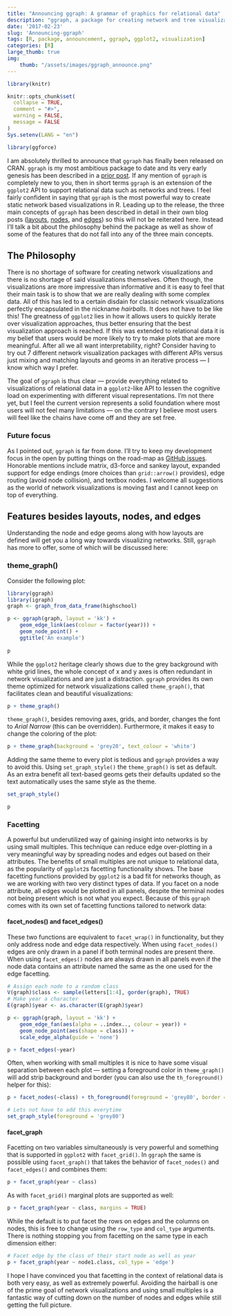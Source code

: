 ```yaml
---
title: "Announcing ggraph: A grammar of graphics for relational data"
description: "ggraph, a package for creating network and tree visualizations using the ggplot2 API has just been released on CRAN"
date: '2017-02-23'
slug: 'Announcing-ggraph'
tags: [R, package, announcement, ggraph, ggplot2, visualization]
categories: [R]
large_thumb: true
img:
    thumb: "/assets/images/ggraph_announce.png"
---
```


```r
library(knitr)

knitr::opts_chunk$set(
  collapse = TRUE,
  comment = "#>",
  warning = FALSE,
  message = FALSE
)
Sys.setenv(LANG = "en")

library(ggforce)
```

I am absolutely thrilled to announce that `ggraph` has finally been released
on CRAN. `ggraph` is my most ambitious package to date and its very early 
genesis has been described in a [prior post](`r blogdown::shortcode('ref', '\\"2016-10-31-Becoming-the-intern.md\\"')`).
If any mention of `ggraph` is completely new to you, then in short terms `ggraph`
is an extension of the `ggplot2` API to support relational data such as networks
and trees. I feel fairly confident in saying that `ggraph` is the most
powerful way to create static network based visualizations in R. Leading up to 
the release, the three main concepts of `ggraph` has been described in detail in 
their own blog posts 
([layouts](`r blogdown::shortcode('ref', '\\"2017-02-06-ggraph-introduction-layouts.html\\"')`), 
[nodes](`r blogdown::shortcode('ref', '\\"2017-02-10-ggraph-introduction-nodes.html\\"')`), and 
[edges](`r blogdown::shortcode('ref', '\\"2017-02-16-ggraph-introduction-edges.html\\"')`)) so this
will not be reiterated here. Instead I'll talk a bit about the philosophy behind
the package as well as show of some of the features that do not fall into any of
the three main concepts.

## The Philosophy
There is no shortage of software for creating network visualizations and there
is no shortage of said visualizations themselves. Often though, the 
visualizations are more impressive than informative and it is easy to feel that
their main task is to show that we are really dealing with some complex data.
All of this has led to a certain disdain for classic network visualizations
perfectly encapsulated in the nickname *hairballs*. It does not have to be like 
this! The greatness of `ggplot2` lies in how it allows users to quickly iterate
over visualization approaches, thus better ensuring that the best visualization
approach is reached. If this was extended to relational data it is my belief
that users would be more likely to try to make plots that are more meaningful. 
After all we all want interpretability, right? Consider having to try out 7 
different network visualization packages with different APIs versus just mixing
and matching layouts and geoms in an iterative process --- I know which way I 
prefer.

The goal of `ggraph` is thus clear --- provide everything related to 
visualizations of relational data in a `ggplot2`-like API to lessen the 
cognitive load on experimenting with different visual representations. I'm not
there yet, but I feel the current version represents a solid foundation where
most users will not feel many limitations --- on the contrary I believe most
users will feel like the chains have come off and they are set free.

### Future focus
As I pointed out, `ggraph` is far from done. I'll try to keep my development
focus in the open by putting things on the road-map as 
[GitHub issues](https://github.com/thomasp85/ggraph/issues). Honorable mentions
include matrix, d3-force and sankey layout, expanded support for edge endings 
(more choices than `grid::arrow()` provides), edge routing (avoid node 
collision), and textbox nodes. I welcome all suggestions as the world of network
visualizations is moving fast and I cannot keep on top of everything.

## Features besides layouts, nodes, and edges
Understanding the node and edge geoms along with how layouts are defined will
get you a long way towards visualizing networks. Still, `ggraph` has more to 
offer, some of which will be discussed here:

### theme_graph()
Consider the following plot:

```r
library(ggraph)
library(igraph)
graph <- graph_from_data_frame(highschool)

p <- ggraph(graph, layout = 'kk') + 
    geom_edge_link(aes(colour = factor(year))) + 
    geom_node_point() + 
    ggtitle('An example')
    
p
```

While the `ggplot2` heritage clearly shows due to the grey background with white
grid lines, the whole concept of x and y axes is often redundant in network
visualizations and are just a distraction. `ggraph` provides its own theme
optimized for network visualizations called `theme_graph()`, that facilitates 
clean and beautiful visualizations:

```r
p + theme_graph()
```

`theme_graph()`, besides removing axes, grids, and border, changes the font to
*Arial Narrow* (this can be overridden). Furthermore, it makes it easy to change
the coloring of the plot:

```r
p + theme_graph(background = 'grey20', text_colour = 'white')
```

Adding the same theme to every plot is tedious and `ggraph` provides a way to
avoid this. Using `set_graph_style()` the `theme_graph()` is set as default. As
an extra benefit all text-based geoms gets their defaults updated so the text
automatically uses the same style as the theme.

```r
set_graph_style()

p
```

### Facetting
A powerful but underutilized way of gaining insight into networks is by using 
small multiples. This technique can reduce edge over-plotting in a very 
meaningful way by spreading nodes and edges out based on their attributes. The
benefits of small multiples are not unique to relational data, as the popularity
of `ggplot2`s facetting functionality shows. The base facetting functions 
provided by `ggplot2` is a bad fit for networks though, as we are working with
two very distinct types of data. If you facet on a node attribute, all edges 
would be plotted in all panels, despite the terminal nodes not being present 
which is not what you expect. Because of this `ggraph` comes with its own set
of facetting functions tailored to network data:

#### facet_nodes() and facet_edges()
These two functions are equivalent to `facet_wrap()` in functionality, but they
only address node and edge data respectively. When using `facet_nodes()` edges
are only drawn in a panel if both terminal nodes are present there. When using
`facet_edges()` nodes are always drawn in all panels even if the node data
contains an attribute named the same as the one used for the edge facetting.

```r
# Assign each node to a random class
V(graph)$class <- sample(letters[1:4], gorder(graph), TRUE)
# Make year a character
E(graph)$year <- as.character(E(graph)$year)

p <- ggraph(graph, layout = 'kk') + 
    geom_edge_fan(aes(alpha = ..index.., colour = year)) + 
    geom_node_point(aes(shape = class)) + 
    scale_edge_alpha(guide = 'none')

p + facet_edges(~year)
```

Often, when working with small multiples it is nice to have some visual 
separation between each plot --- setting a foreground color in `theme_graph()`
will add strip background and border (you can also use the `th_foreground()` 
helper for this):

```r
p + facet_nodes(~class) + th_foreground(foreground = 'grey80', border = TRUE)

# Lets not have to add this everytime
set_graph_style(foreground = 'grey80')
```

#### facet_graph
Facetting on two variables simultaneously is very powerful and something that
is supported in `ggplot2` with `facet_grid()`. In `ggraph` the same is possible
using `facet_graph()` that takes the behavior of `facet_nodes()` and 
`facet_edges()` and combines them:

```r
p + facet_graph(year ~ class)
```

As with `facet_grid()` marginal plots are supported as well:

```r
p + facet_graph(year ~ class, margins = TRUE)
```

While the default is to put facet the rows on edges and the columns on nodes, 
this is free to change using the `row_type` and `col_type` arguments. There is
nothing stopping you from facetting on the same type in each dimension either:

```r
# Facet edge by the class of their start node as well as year
p + facet_graph(year ~ node1.class, col_type = 'edge')
```

I hope I have convinced you that facetting in the context of relational data is
both very easy, as well as extremely powerful. Avoiding the hairball is one of
the prime goal of network visualizations and using small multiples is a 
fantastic way of cutting down on the number of nodes and edges while still 
getting the full picture.

